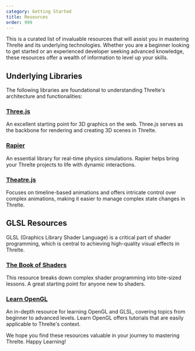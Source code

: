 ```yaml
---
category: Getting Started
title: Resources
order: 999
---
```


This is a curated list of invaluable resources that will assist you in mastering Threlte and its underlying technologies. Whether you are a beginner looking to get started or an experienced developer seeking advanced knowledge, these resources offer a wealth of information to level up your skills.

## Underlying Libraries

The following libraries are foundational to understanding Threlte's architecture and functionalities:

### [Three.js](https://threejs.org/)
An excellent starting point for 3D graphics on the web. Three.js serves as the backbone for rendering and creating 3D scenes in Threlte.

### [Rapier](https://www.rapier.rs/)
An essential library for real-time physics simulations. Rapier helps bring your Threlte projects to life with dynamic interactions.

### [Theatre.js](https://www.theatrejs.com/)
Focuses on timeline-based animations and offers intricate control over complex animations, making it easier to manage complex state changes in Threlte.

## GLSL Resources

GLSL (Graphics Library Shader Language) is a critical part of shader programming, which is central to achieving high-quality visual effects in Threlte.

### [The Book of Shaders](https://thebookofshaders.com/)
This resource breaks down complex shader programming into bite-sized lessons. A great starting point for anyone new to shaders.

### [Learn OpenGL](https://learnopengl.com/)
An in-depth resource for learning OpenGL and GLSL, covering topics from beginner to advanced levels. Learn OpenGL offers tutorials that are easily applicable to Threlte's context.

We hope you find these resources valuable in your journey to mastering Threlte. Happy Learning!
